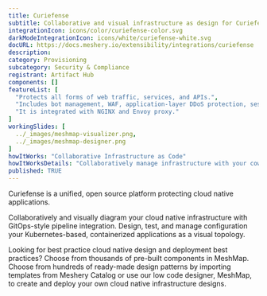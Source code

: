 ```yaml
---
title: Curiefense
subtitle: Collaborative and visual infrastructure as design for Curiefense
integrationIcon: icons/color/curiefense-color.svg
darkModeIntegrationIcon: icons/white/curiefense-white.svg
docURL: https://docs.meshery.io/extensibility/integrations/curiefense
description: 
category: Provisioning
subcategory: Security & Compliance
registrant: Artifact Hub
components: []
featureList: [
  "Protects all forms of web traffic, services, and APIs.",
  "Includes bot management, WAF, application-layer DDoS protection, session profiling, advanced rate limiting, and much more.",
  "It is integrated with NGINX and Envoy proxy."
]
workingSlides: [
  ../_images/meshmap-visualizer.png,
  ../_images/meshmap-designer.png
]
howItWorks: "Collaborative Infrastructure as Code"
howItWorksDetails: "Collaboratively manage infrastructure with your coworkers synchronously sharing the same designs."
published: TRUE
---
```

<p>
Curiefense is a unified, open source platform protecting cloud native applications.
</p>
<p>
    Collaboratively and visually diagram your cloud native infrastructure with GitOps-style pipeline integration. Design, test, and manage configuration your Kubernetes-based, containerized applications as a visual topology.
</p>
<p>
    Looking for best practice cloud native design and deployment best practices? Choose from thousands of pre-built components in MeshMap. Choose from hundreds of ready-made design patterns by importing templates from Meshery Catalog or use our low code designer, MeshMap, to create and deploy your own cloud native infrastructure designs.
</p>
